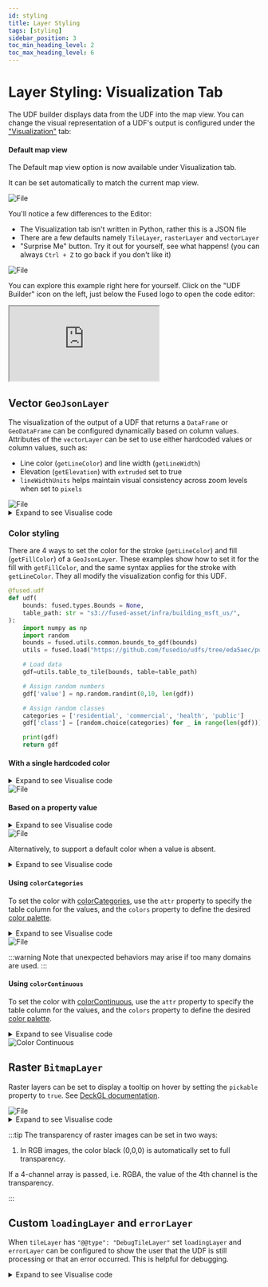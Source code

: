 ```yaml
---
id: styling
title: Layer Styling
tags: [styling]
sidebar_position: 3
toc_min_heading_level: 2
toc_max_heading_level: 6
---
```


# Layer Styling: Visualization Tab

The UDF builder displays data from the UDF into the map view. You can change the visual representation of a UDF's output is configured under the ["Visualization"](/workbench/udf-builder/code-editor/#visualize) tab:


<ReactPlayer className="video__player" playing={false} muted={true} controls height="100%" url="https://fused-magic.s3.us-west-2.amazonaws.com/workbench-walkthrough-videos/docs_rewrite/visualization_open.mp4" width="100%" />

#### Default map view

The Default map view option is now available under Visualization tab.

It can be set automatically to match the current map view.


<div style={{textAlign: 'center'}}>
<img src={Imgdefaultviewstate} alt="File" style={{width: 800}} />
</div>

You'll notice a few differences to the Editor:
- The Visualization tab isn't written in Python, rather this is a JSON file
- There are a few defaults namely `TileLayer`, `rasterLayer` and `vectorLayer`
- "Surprise Me" button. Try it out for yourself, see what happens! (you can always `Ctrl + Z` to go back if you don't like it)


<div style={{textAlign: 'center'}}>
<img src={ImgVizTOverview} alt="File" style={{}} />
</div>

You can explore this example right here for yourself. Click on the "UDF Builder" icon on the left, just below the Fused logo to open the code editor:

<iframe
  id="udf_overture_example"
  src="https://www.fused.io/public/UDF_Overture_Maps_Example"
  style={{ width: '100%', height: '500px', border: 'none' }}
  title="Overture Maps Example"
/>

## Basics of Visualization Tab

{/* This might not actually be the case. It is only a `TileLayer` if UDF output is Tile. But what about file? */}

The Visualization tab is built on top of [DeckGL](https://deck.gl/docs), a JavaScript front-end framework build for large dataset visualizations.

Fused works with on a either a File or Tile basis (read more about this [here](/core-concepts/filetile/)). The styling will differ for each:
- `Tile` -> We're leveraging DeckGL's [`TileLayer`](https://deck.gl/docs/api-reference/geo-layers/tile-layer) in the [Map view](/workbench/udf-builder/map/) as a basis allowing us to render only data that is in the viewport at any given moment.
- `File` -> All of the output data is in a single file, so the `TileLayer` part is ignored and the sub-layers `vectorLayer` or `rasterLayer` are used directly:

We have created 2 Fused-specific sub-layers:
- `rasterLayer` for all raster-based visualisations (if your UDF returns a PNG for example)
- `vectorLayer` for all vector-based visualisations (if your UDF returns a `GeoDataFrame` for example)

Under the hood Fused will use whichever sublayer fits your UDF output, but keep in mind that both are defined in each UDF:

```JavaScript
// psuedo-code overview of Visualization tab parameters
{
  "tileLayer": {
    "@@type": "TileLayer",
    ...
  },
  // This is a Fused-specific sublayer for all raster outputs
  "rasterLayer": {
    "@@type": "BitmapLayer"
    ...
  },
  // This is a Fused-specific sublayer for all vector outputs
  "vectorLayer": {
    "@@type": "GeoJsonLayer",
    ...
  }
}
```

Depending on what your UDF returns, you can use different layer types (this is the current supported list):

- Vector [`H3HexagonLayers`](/workbench/udf-builder/styling/#vector-h3hexagonlayer) for UDFs returning a JSON with a column containing H3 indices
- Vector [`GeoJsonLayer`](/workbench/udf-builder/styling/#vector-geojsonlayer) for UDFs returning a `GeoDataFrame` (or any `DataFrame` with a geometry column)
- Raster [`BitmapLayer`](/workbench/udf-builder/styling/#raster-bitmaplayer) for UDFs returning an array

Their visualization styles can be configured with [DeckGL properties](https://deck.gl/docs/api-reference/layers/geojson-layer#properties).

:::tip
  You can hold `Cmd` on MacOS or `Ctrl` on Windows / Linux to tilt the map view. 
  
  You can try it out in the map right below this in the "Vector `H3HexagonLayer`" section 👇
:::

## Vector `H3HexagonLayer`

{/* Not yet quite clear on what H3 return is used for? *ANY* JSON return? */}

At the moment, any `pd.DataFrame` will be rendered using the vectorLayer config. If your `DataFrame` does have H3 indices you can use `H3HexagonLayer` to display those as hexagon vectors.

In this case, the config column `getHexagon` should be set with the name of the `DataFrame` column of H3 indices. The rendered hexagons can be styled by setting values from a different column in `getFillColor` & `getElevation`.

<details>
  <summary>Expand to see Visualise code</summary>
  ```json
  {
    "tileLayer": {
      "@@type": "TileLayer",
      "minZoom": 0,
      "maxZoom": 19,
      "tileSize": 256,
      "pickable": true
    },
    "vectorLayer": {
      // highlight-next-line
      "@@type": "H3HexagonLayer",
      "stroked": true,
      "filled": true,
      "pickable": true,
      "extruded": false,
      "opacity": 1,
      "coverage": 0.9,
      "lineWidthMinPixels": 5,
      // This assumes your UDF returns a DataFrame with a column called 'hex' containing all the H3 indices
      // highlight-next-line
      "getHexagon": "@@=properties.hex",
      "getLineColor": {
        "@@function": "hasProp",
        "property": "metric",
        "present": "@@=[(1 - properties.metric/500) * 255, 0, 255]",
        "absent": [200, 200, 200]
      },
      // highlight-next-line
      "getFillColor": {
        "@@function": "hasProp",
        "property": "metric",
        "present": "@@=[255, (1 - properties.metric/500) * 255, 0]",
        "absent": [220, 255, 100]
      },
      // highlight-next-line
      "getElevation": {
        "@@function": "hasProp",
        "property": "metric",
        "present": "@@=properties.metric",
        "absent": 1
      },
      "elevationScale": 10
    }
  }
  ```
</details>

<iframe
  id="h3_demo"
  loading="lazy"
  src="/img/deckgl_h3.html"
  height="400px"
  width="100%"
  scrolling="no"
></iframe>

## Vector `GeoJsonLayer`

The visualization of the output of a UDF that returns a `DataFrame` or `GeoDataFrame` can be configured dynamically based on column values. Attributes of the `vectorLayer` can be set to use either hardcoded values or column values, such as:
- Line color (`getLineColor`) and line width (`getLineWidth`)
- Elevation (`getElevation`) with `extruded` set to true
- `lineWidthUnits` helps maintain visual consistency across zoom levels when set to `pixels`



<div style={{textAlign: 'center'}}>
<img src={SurpriseMe} alt="File" style={{}} />
</div>

<details>
  <summary>Expand to see Visualise code</summary>
  ```json
  {
    "tileLayer": {
      "@@type": "TileLayer",
      "minZoom": 0,
      "maxZoom": 15,
      "tileSize": 256,
      "pickable": true
    },
    "vectorLayer": {
      // highlight-next-line
      "@@type": "GeoJsonLayer",
      "stroked": true,
      "filled": true,
      "pickable": true,
      "extruded": true,
      "getElevation": "@@=properties.stats*1",
      "lineWidthMinPixels": 1,
      "getLineWidth": "@@=properties.stats*10",
      // highlight-next-line
      "getLineColor": {
        "@@function": "hasProp",
        "property": "stats",
        "present": "@@=[properties.stats*5, properties.stats*3, properties.stats*2]",
        "absent": [255, 0, 255]
      },
      "getFillColor": "@@=[properties.stats*5, properties.stats*3, properties.stats*2]"
    }
  }
  ```
</details>

### Color styling

There are 4 ways to set the color for the stroke (`getLineColor`) and fill (`getFillColor`) of a `GeoJsonLayer`. These examples show how to set it for the fill with `getFillColor`, and the same syntax applies for the stroke with `getLineColor`. They all modify the visualization config for this UDF.

```python showLineNumbers
@fused.udf
def udf(
    bounds: fused.types.Bounds = None,
    table_path: str = "s3://fused-asset/infra/building_msft_us/",
):
    import numpy as np
    import random
    bounds = fused.utils.common.bounds_to_gdf(bounds)
    utils = fused.load("https://github.com/fusedio/udfs/tree/eda5aec/public/common/").utils

    # Load data
    gdf=utils.table_to_tile(bounds, table=table_path)

    # Assign random numbers
    gdf['value'] = np.random.randint(0,10, len(gdf))

    # Assign random classes
    categories = ['residential', 'commercial', 'health', 'public']
    gdf['class'] = [random.choice(categories) for _ in range(len(gdf))]

    print(gdf)
    return gdf
```

#### With a single hardcoded color

<details>
  <summary>Expand to see Visualise code</summary>
  ```json
  {
    "tileLayer": {
      "@@type": "TileLayer",
      "minZoom": 0,
      "maxZoom": 19,
      "tileSize": 256,
      "pickable": true
    },
    "rasterLayer": {
      "@@type": "BitmapLayer",
      "pickable": true
    },
    "vectorLayer": {
      "@@type": "GeoJsonLayer",
      "stroked": true,
      "filled": true,
      "pickable": true,
      "lineWidthMinPixels": 1,
      "pointRadiusMinPixels": 1,
      "getFillColor": [20,200,200,100]
    }
  }
  ```
</details>


<div style={{ textAlign: 'center' }}>
<img src={ImgSingleColor} alt="File" style={{ width: '80%'}} />
</div>

#### Based on a property value


<details>
  <summary>Expand to see Visualise code</summary>
  ```json
  {
    "tileLayer": {
      "@@type": "TileLayer",
      "minZoom": 0,
      "maxZoom": 15,
      "tileSize": 256,
      "pickable": true
    },
    "rasterLayer": {
      "@@type": "BitmapLayer",
      "pickable": true
    },
    "vectorLayer": {
      "@@type": "GeoJsonLayer",
      "stroked": true,
      "filled": true,
      "pickable": true,
      "extruded": true,
      // highlight-next-line
      "getElevation": "@@=properties.stats*1",
      "lineWidthMinPixels": 1,
      "getFillColor": "@@=[properties.value*50, properties.value*30, properties.value*2]"
    }
  }
  ```
</details>


<div style={{ textAlign: 'center' }}>
<img src={ImgProperty} alt="File" style={{ width: '80%'}} />
</div>


Alternatively, to support a default color when a value is absent.

<details>
  <summary>Expand to see Visualise code</summary>
  ```json
  {
    "tileLayer": {
      "@@type": "TileLayer",
      "minZoom": 0,
      "maxZoom": 15,
      "tileSize": 256,
      "pickable": true
    },
    "rasterLayer": {
      "@@type": "BitmapLayer",
      "pickable": true
    },
    "vectorLayer": {
      "@@type": "GeoJsonLayer",
      "stroked": true,
      "filled": true,
      "pickable": true,
      "extruded": true,
      "getElevation": "@@=properties.stats*1",
      "lineWidthMinPixels": 1,
      "getFillColor": {
        "@@function": "hasProp",
        "property": "value",
        "present": "@@=[properties.value*50, properties.value*3, properties.value*2]",
        "absent": [
          255,
          0,
          255
        ]
      }
    }
  }
  ```
</details>

#### Using `colorCategories`

To set the color with [colorCategories](https://deck.gl/docs/api-reference/carto/styles#colorcategories), use the `attr` property to specify the table column for the values, and the  `colors` property to define the desired [color palette](https://carto.com/carto-colors/).

<details>
  <summary>Expand to see Visualise code</summary>
  ```json
  {
    "tileLayer": {
      "@@type": "TileLayer",
      "minZoom": 0,
      "maxZoom": 19,
      "tileSize": 256,
      "pickable": true
    },
    "rasterLayer": {
      "@@type": "BitmapLayer",
      "pickable": true
    },
    "vectorLayer": {
      "@@type": "GeoJsonLayer",
      "stroked": true,
      "filled": true,
      "pickable": true,
      "lineWidthMinPixels": 1,
      "pointRadiusMinPixels": 1,
      "getFillColor": {
        "@@function": "colorCategories",
        "attr": "class",
        "domain": [
          "residential",
          "commercial",
          "health",
          "public"
        ],
        "colors": "Bold"
      }
    }
  }
  ```
</details>


<div style={{ textAlign: 'center' }}>
<img src={ImgCategory} alt="File" style={{ width: '80%'}} />
</div>

:::warning
Note that unexpected behaviors may arise if too many domains are used.
:::

#### Using `colorContinuous`

To set the color with [colorContinuous](https://deck.gl/docs/api-reference/carto/styles#color-continuous), use the `attr` property to specify the table column for the values, and the `colors` property to define the desired [color palette](https://carto.com/carto-colors/).

<details>
  <summary>Expand to see Visualise code</summary>
  ```json
  {
  "tileLayer": {
    "@@type": "TileLayer",
    "minZoom": 0,
    "maxZoom": 19,
    "tileSize": 256,
    "pickable": true
  },
  "hexLayer": {
    "@@type": "H3HexagonLayer",
    "stroked": true,
    "filled": true,
    "pickable": true,
    "extruded": true,
    "opacity": 1,
    "coverage": 0.9,
    "lineWidthMinPixels": 5,
    "getHexagon": "@@=properties.hex",
    "getLineColor": {
      "@@function": "hasProp",
      "property": "count",
      "present": "@@=[(1 - properties.count/500) * 255, 0, 255]",
      "absent": [
        200,
        200,
        200
      ]
    },
   "getFillColor": {
      "@@function": "colorContinuous",
      "attr": "count",
      "domain": [
        0,
        1000
      ],
      "steps": 15,
      "colors": "SunsetDark",
      "nullColor": [
        184,
        184,
        184
      ]
    },
    "getElevation": {
      "@@function": "hasProp",
      "property": "count",
      "present": "@@=properties.count",
      "absent": 1
    },
    "elevationScale": 10
  }
}
  ```
</details>

<div style={{ textAlign: 'center' }}>
  <img src="/img/workbench/layer-styling/color_continuous.png" alt="Color Continuous" style={{ width: '80%' }} />
</div>


## Raster `BitmapLayer`

Raster layers can be set to display a tooltip on hover by setting the `pickable` property to `true`. See [DeckGL documentation](https://deck.gl/docs/api-reference/layers/bitmap-layer#pixel-picking).


<div style={{textAlign: 'center'}}>
<img src={Crops} alt="File" style={{}} />
</div>

<details>
  <summary>Expand to see Visualise code</summary>
  ```json
  {
    "tileLayer": {
      "@@type": "TileLayer",
      "minZoom": 0,
      "maxZoom": 19,
      "tileSize": 256,
      "pickable": true
    },
    "rasterLayer": {
      "@@type": "BitmapLayer",
      "pickable": true
    }
  }
  ```
</details>

:::tip
The transparency of raster images can be set in two ways:

1. In RGB images, the color black (0,0,0) is automatically set to full transparency.

If a 4-channel array is passed, i.e. RGBA, the value of the 4th channel is the transparency.

:::

## Custom `loadingLayer` and `errorLayer`

When `tileLayer` has `"@@type": "DebugTileLayer"` set `loadingLayer` and `errorLayer` can be configured to show the user that the UDF is still processing or that an error occurred. This is helpful for debugging.

<ReactPlayer playsinline={true} className="video__player" loop={true} playing={false} muted={true} controls height="100%" url="https://fused-magic.s3.us-west-2.amazonaws.com/workbench-walkthrough-videos/docs_rewrite/debug_layer2.mp4" width="100%" />

<details>
  <summary>Expand to see Visualise code</summary>
  ```json
  {
    "tileLayer": {
      "@@type": "DebugTileLayer",
      "minZoom": 0,
      "maxZoom": 15,
      "tileSize": 256,
      "pickable": true
    },
    "rasterLayer": {
      "@@type": "BitmapLayer",
      "pickable": true
    },
    "vectorLayer": {
      "@@type": "GeoJsonLayer",
      "stroked": true,
      "filled": true,
      "pickable": true,
      "extruded": true,
      "getElevation": "@@=properties.stats*1",
      "lineWidthMinPixels": 1,
      "getLineColor": {
        "@@function": "hasProp",
        "property": "stats",
        "present": "@@=[properties.stats*5, properties.stats*3, properties.stats*2]",
        "absent": [
          255,
          0,
          255
        ]
      },
      "getFillColor": "@@=[properties.stats*5, properties.stats*3, properties.stats*2]"
    },
    "loadingLayer": {
      "@@type": "GeoJsonLayer",
      "stroked": true,
      "filled": false,
      "pickable": true,
      "lineWidthMinPixels": 10,
      "getLineColor": [
        25,
        55,
        0,
        255
      ],
      "getFillColor": [
        5,
        20,
        255,
        40
      ]
    },
    "errorLayer": {
      "@@type": "GeoJsonLayer",
      "stroked": true,
      "filled": true,
      "pickable": true,
      "lineWidthMinPixels": 10,
      "getLineColor": [
        255,
        255,
        0,
        255
      ],
      "getFillColor": [
        255,
        20,
        255,
        40
      ]
    }
  }
  ```
</details>
